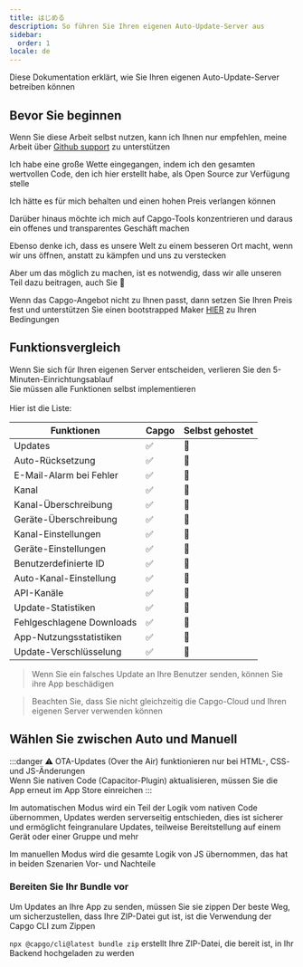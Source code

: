 ```yaml
---
title: はじめる
description: So führen Sie Ihren eigenen Auto-Update-Server aus
sidebar:
  order: 1
locale: de
---
```



Diese Dokumentation erklärt, wie Sie Ihren eigenen Auto-Update-Server betreiben können

## Bevor Sie beginnen

Wenn Sie diese Arbeit selbst nutzen, kann ich Ihnen nur empfehlen, meine Arbeit über [Github support](https://github.com/sponsors/riderx/) zu unterstützen

Ich habe eine große Wette eingegangen, indem ich den gesamten wertvollen Code, den ich hier erstellt habe, als Open Source zur Verfügung stelle

Ich hätte es für mich behalten und einen hohen Preis verlangen können

Darüber hinaus möchte ich mich auf Capgo-Tools konzentrieren und daraus ein offenes und transparentes Geschäft machen

Ebenso denke ich, dass es unsere Welt zu einem besseren Ort macht, wenn wir uns öffnen, anstatt zu kämpfen und uns zu verstecken

Aber um das möglich zu machen, ist es notwendig, dass wir alle unseren Teil dazu beitragen, auch Sie 🥹

Wenn das Capgo-Angebot nicht zu Ihnen passt, dann setzen Sie Ihren Preis fest und unterstützen Sie einen bootstrapped Maker [HIER](https://github.com/sponsors/riderx/) zu Ihren Bedingungen

## Funktionsvergleich

Wenn Sie sich für Ihren eigenen Server entscheiden, verlieren Sie den 5-Minuten-Einrichtungsablauf\
Sie müssen alle Funktionen selbst implementieren\
\
Hier ist die Liste:

| Funktionen               | Capgo | Selbst gehostet |
| ------------------------ | ----- | --------------- |
| Updates                  | ✅     | 🚧              |
| Auto-Rücksetzung         | ✅     | 🚧              |
| E-Mail-Alarm bei Fehler  | ✅     | 🚧              |
| Kanal                    | ✅     | 🚧              |
| Kanal-Überschreibung     | ✅     | 🚧              |
| Geräte-Überschreibung    | ✅     | 🚧              |
| Kanal-Einstellungen      | ✅     | 🚧              |
| Geräte-Einstellungen     | ✅     | 🚧              |
| Benutzerdefinierte ID    | ✅     | 🚧              |
| Auto-Kanal-Einstellung   | ✅     | 🚧              |
| API-Kanäle              | ✅     | 🚧              |
| Update-Statistiken       | ✅     | 🚧              |
| Fehlgeschlagene Downloads| ✅     | 🚧              |
| App-Nutzungsstatistiken  | ✅     | 🚧              |
| Update-Verschlüsselung   | ✅     | 🚧              |

> Wenn Sie ein falsches Update an Ihre Benutzer senden, können Sie ihre App beschädigen

> Beachten Sie, dass Sie nicht gleichzeitig die Capgo-Cloud und Ihren eigenen Server verwenden können

## Wählen Sie zwischen Auto und Manuell

:::danger
⚠️ OTA-Updates (Over the Air) funktionieren nur bei HTML-, CSS- und JS-Änderungen\
Wenn Sie nativen Code (Capacitor-Plugin) aktualisieren, müssen Sie die App erneut im App Store einreichen
:::

Im automatischen Modus wird ein Teil der Logik vom nativen Code übernommen, Updates werden serverseitig entschieden, dies ist sicherer und ermöglicht feingranulare Updates, teilweise Bereitstellung auf einem Gerät oder einer Gruppe und mehr

Im manuellen Modus wird die gesamte Logik von JS übernommen, das hat in beiden Szenarien Vor- und Nachteile

### Bereiten Sie Ihr Bundle vor

Um Updates an Ihre App zu senden, müssen Sie sie zippen
Der beste Weg, um sicherzustellen, dass Ihre ZIP-Datei gut ist, ist die Verwendung der Capgo CLI zum Zippen

`npx @capgo/cli@latest bundle zip` erstellt Ihre ZIP-Datei, die bereit ist, in Ihr Backend hochgeladen zu werden

<LinkCard
	title="Auto-Update"
	href="/docs/self-hosted/auto-update/"
/>

<LinkCard
	title="Manuell"
	href="/docs/self-hosted/manual/"
/>

